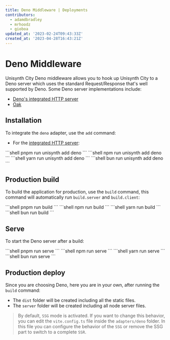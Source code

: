 ```yaml
---
title: Deno Middleware | Deployments
contributors:
  - adamdbradley
  - mrhoodz
  - gioboa
updated_at: '2023-02-24T09:43:33Z'
created_at: '2023-04-28T16:43:21Z'
---
```



# Deno Middleware

Unisynth City Deno middleware allows you to hook up Unisynth City to a Deno server which uses the standard Request/Response that's well supported by Deno. Some Deno server implementations include:

- [Deno's integrated HTTP server](https://docs.deno.com/runtime/tutorials/http_server)
- [Oak](https://oakserver.github.io/oak/)

## Installation

To integrate the `deno` adapter, use the `add` command:

- For the [integrated HTTP server](https://docs.deno.com/runtime/tutorials/http_server):


<PackageManagerTabs>
<span q:slot="pnpm">
```shell
pnpm run unisynth add deno
```
</span>
<span q:slot="npm">
```shell
npm run unisynth add deno
```
</span>
<span q:slot="yarn">
```shell
yarn run unisynth add deno
```
</span>
<span q:slot="bun">
```shell
bun run unisynth add deno
```
</span>
</PackageManagerTabs>

## Production build

To build the application for production, use the `build` command, this command will automatically run `build.server` and `build.client`:

<PackageManagerTabs>
<span q:slot="pnpm">
```shell
pnpm run build
```
</span>
<span q:slot="npm">
```shell
npm run build
```
</span>
<span q:slot="yarn">
```shell
yarn run build
```
</span>
<span q:slot="bun">
```shell
bun run build
```
</span>
</PackageManagerTabs>

## Serve

To start the Deno server after a build:

<PackageManagerTabs>
<span q:slot="pnpm">
```shell
pnpm run serve
```
</span>
<span q:slot="npm">
```shell
npm run serve
```
</span>
<span q:slot="yarn">
```shell
yarn run serve
```
</span>
<span q:slot="bun">
```shell
bun run serve
```
</span>
</PackageManagerTabs>

## Production deploy

Since you are choosing Deno, here you are in your own, after running the `build` command:

- The `dist` folder will be created including all the static files.
- The `server` folder will be created including all node server files.

> By default, `SSG` mode is activated. If you want to change this behavior, you can edit the `vite.config.ts` file inside the `adapters/deno` folder. In this file you can configure the behavior of the `SSG` or remove the SSG part to switch to a complete `SSR`.
